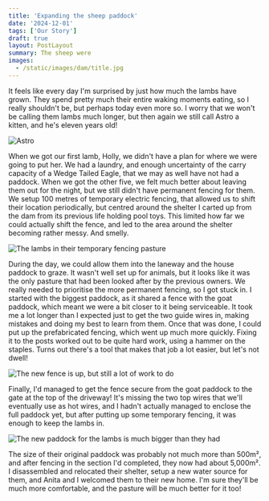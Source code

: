 ```yaml
---
title: 'Expanding the sheep paddock'
date: '2024-12-01'
tags: ['Our Story']
draft: true
layout: PostLayout
summary: The sheep were 
images:
  - /static/images/dam/title.jpg
---
```


It feels like every day I'm surprised by just how much the lambs have grown. They spend pretty much their entire waking moments eating, so I really shouldn't be, but perhaps today even more so. I worry that we won't be calling them lambs much longer, but then again we still call Astro a kitten, and he's eleven years old!

![Astro](/static/images/sheep-expansion/astro.jpg)

When we got our first lamb, Holly, we didn't have a plan for where we were going to put her. We had a laundry, and enough uncertainty of the carry capacity of a Wedge Tailed Eagle, that we may as well have not had a paddock. When we got the other five, we felt much better about leaving them out for the night, but we still didn't have permanent fencing for them. We setup 100 metres of temporary electric fencing, that allowed us to shift their location periodically, but centred around the shelter I carted up from the dam from its previous life holding pool toys. This limited how far we could actually shift the fence, and led to the area around the shelter becoming rather messy. And smelly.

![The lambs in their temporary fencing pasture](/static/images/sheep-expansion/temp-fencing.jpg)

During the day, we could allow them into the laneway and the house paddock to graze. It wasn't well set up for animals, but it looks like it was the only pasture that had been looked after by the previous owners. We really needed to prioritise the more permanent fencing, so I got stuck in. I started with the biggest paddock, as it shared a fence with the goat paddock, which meant we were a bit closer to it being serviceable. It took me a lot longer than I expected just to get the two guide wires in, making mistakes and doing my best to learn from them. Once that was done, I could put up the prefabricated fencing, which went up much more quickly. Fixing it to the posts worked out to be quite hard work, using a hammer on the staples. Turns out there's a tool that makes that job a lot easier, but let's not dwell!

![The new fence is up, but still a lot of work to do](/static/images/sheep-expansion/fence-wip.jpg)

Finally, I'd managed to get the fence secure from the goat paddock to the gate at the top of the driveway! It's missing the two top wires that we'll eventually use as hot wires, and I hadn't actually managed to enclose the full paddock yet, but after putting up some temporary fencing, it was enough to keep the lambs in. 

![The new paddock for the lambs is much bigger than they had](/static/images/sheep-expansion/new-paddock.jpg)

The size of their original paddock was probably not much more than 500m², and after fencing in the section I'd completed, they now had about 5,000m². I disassembled and relocated their shelter, setup a new water source for them, and Anita and I welcomed them to their new home. I'm sure they'll be much more comfortable, and the pasture will be much better for it too!
